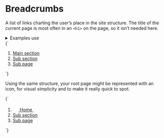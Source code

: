 
<Meta title="UI/Navigation/Breadcrumbs" />

# Breadcrumbs

A list of links charting the user’s place in the site structure. The title of the current page is most often in an `<h1>` on the page, so it isn’t needed here.

<details class="u-margin-xl--y">
  <summary class="u-h4 u-font--medium">Examples use</summary>
  <ul>
    <li><a href="/?path=/story/atoms-icon--icon">a-icon</a></li>
    <li><a href="/?path=/story/atoms-list-reset--list-reset">a-list-reset</a></li>
    <li><a href="/?path=/story/utilities-typography--typography">u-h6</a></li>
    <li><a href="/?path=/story/utilities-flex--flex">u-flex</a></li>
    <li><a href="/?path=/story/utilities-box-alignment--items-center">u-items-center</a></li>
    <li><a href="/?path=/story/utilities-fg--brand-1">u-fg</a></li>
    <li><a href="/?path=/story/utilities-margin--margin-m">u-margin</a></li>
    <li><a href="/?path=/story/utilities-line-height--u-line-height-min">u-line-height--min</a></li>
  </ul>
</details>

<Canvas isColumn>
  <Story name="Breadcrumbs">
    {`
      <ol class="c-breadcrumbs u-h6 a-list-reset u-flex u-flex--wrap u-items-center">
        <li class="u-margin-xs--right u-flex u-items-center">
          <a href="/">Main section</a>
          <svg width="14" height="14" class="a-icon a-icon--m u-fg--gray-30 u-margin-xs--left" aria-hidden="true" focusable="false" xmlns="http://www.w3.org/2000/svg" viewBox="0 0 100 100">
            <use xlink:href="${icons}#icon-caret-right"></use>
          </svg>
        </li>
        <li class="u-margin-xs--right u-flex u-items-center">
          <a href="/">Sub section</a>
          <svg width="14" height="14" class="a-icon a-icon--m u-fg--gray-30 u-margin-xs--left" aria-hidden="true" focusable="false" xmlns="http://www.w3.org/2000/svg" viewBox="0 0 100 100">
            <use xlink:href="${icons}#icon-caret-right"></use>
          </svg>
        </li>
        <li class="u-margin-xs--right u-flex u-items-center">
          <a href="/">Sub page</a>
          <svg width="14" height="14" class="a-icon a-icon--m u-fg--gray-30 u-margin-xs--left" aria-hidden="true" focusable="false" xmlns="http://www.w3.org/2000/svg" viewBox="0 0 100 100">
            <use xlink:href="${icons}#icon-caret-right"></use>
          </svg>
        </li>
      </ol>
    `}
  </Story>
</Canvas>

Using the same structure, your root page might be represented with an icon, for visual simplicity and to make it really quick to spot.

<Canvas>
  <Story name="Breadcrumbs with icon">
    {`
      <ol class="c-breadcrumbs u-h6 a-list-reset u-flex u-flex--wrap u-items-center u-line-height--min">
        <li class="u-margin-xs--right u-flex u-items-center">
          <a href="/" class="u-margin-xs--right u-flex u-items-center">
            <svg width="18" height="18" xmlns="http://www.w3.org/2000/svg" class="a-icon a-icon--l" viewBox="0 0 100 100">
              <use xlink:href="${icons}#icon-home"></use>
            </svg>
            <span class="u-sr-only">Home</span>
            <svg width="14" height="14" class="a-icon a-icon--m u-fg--gray-30 u-margin-xs--left" aria-hidden="true" focusable="false" xmlns="http://www.w3.org/2000/svg" viewBox="0 0 100 100">
            <use xlink:href="${icons}#icon-caret-right"></use>
          </svg>
          </a>
        </li>
        <li class="u-margin-xs--right u-flex u-items-center">
          <a href="/">Sub section</a>
          <svg width="14" height="14" class="a-icon a-icon--m u-fg--gray-30 u-margin-xs--left" aria-hidden="true" focusable="false" xmlns="http://www.w3.org/2000/svg" viewBox="0 0 100 100">
            <use xlink:href="${icons}#icon-caret-right"></use>
          </svg>
        </li>
        <li class="u-margin-xs--right u-flex u-items-center">
          <a href="/">Sub page</a>
          <svg width="14" height="14" class="a-icon a-icon--m u-fg--gray-30 u-margin-xs--left" aria-hidden="true" focusable="false" xmlns="http://www.w3.org/2000/svg" viewBox="0 0 100 100">
            <use xlink:href="${icons}#icon-caret-right"></use>
          </svg>
        </li>
      </ol>
    `}
  </Story>
</Canvas>
